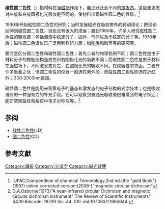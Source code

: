 {{Dead end|time=2016-12-16T13:40:14+00:00}}
{{Orphan|time=2016-12-16T13:40:14+00:00}}

'''磁性圆二色性'''（{{lang-en|Magnetic Circular Dichroism}}）指材料在强[[磁場|磁场]]作用下，[[电子|电子]]跃迁到不同的[[激发态|激发态]]。这些激发态对左旋和右旋圆极化光吸收是不同的，使材料出现磁性圆二色的性质。<ref>IUPAC,Compendium of chemical Terminology,2nd ed.(the "gold Book")(1997)
online corrected version:(2006-)"magnetic circular dichroism"</ref>

1930年开始磁性圆二色性的研究；当时发展磁光在吸收带外的转动理论；把理论延伸到磁性圆二色性，但也没有很大的进展；直到1960年，许多人研究磁性圆二色性的吸收谱；包括溶液中稳定分子，固体，气体以及不稳定的分子等。1970年后；磁性圆二色谱仪已广泛用到科研方面；如[[卟啉|卟啉]]和酞箐等的研究等。

要注意区分圆二色性和磁性圆二色性；首先二者的物理机制不同；圆二色性是由于材料分子的螺旋结构造成左和右圆极化光的吸收不同；而磁性圆二色性是由于材料在强磁场下，不同激发态对左，右圆极化光的吸收不同。在仪器要求方面，二者有许多重叠之处；但圆二色性的仪器一般选在紫外段；而磁性圆二色性则选在近红外；300-2000nm区段。

磁性圆二色性是能用来观察电子的基态和激发态的电子结构的光学技术；也是吸收谱仪的一种强有力的补充手段。它可以观察到普通光吸收谱很难看到的电子跃迁；能研究顺磁性和系统中电子对称性等。<ref>G.A.Osborne(1973)"A near-Infrared circular Dichroism and magnetic circular dichroism instrument" The Review of Scientific Instruments" 44:10.Bibcode: 1973R Sci..44..100. dol:10.1063/1.1685944.</ref>

== 参阅 ==
*[[线性二色性|线性二色性]](LD)
*[[圆二色性|圆二色性]](CD)

==參考文獻==
{{reflist}}

[[Category:偏振|Category:偏振]]
[[Category:光谱学|Category:光谱学]]
[[Category:磁光效應|Category:磁光效應]]